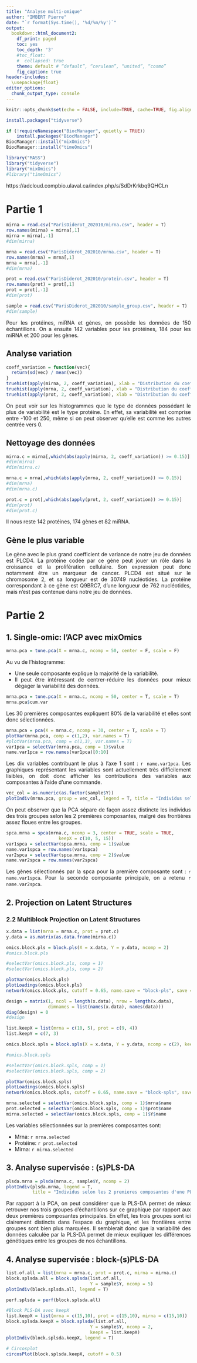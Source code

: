 ```yaml
---
title: "Analyse multi-omique"
author: "IMBERT Pierre"
date: "`r format(Sys.time(), '%d/%m/%y')`"
output:
  bookdown::html_document2:
    df_print: paged
    toc: yes
    toc_depth: '3'
    #toc_float: 
    #  collapsed: true
    theme: default # “default”, “cerulean”, “united”, “cosmo”
    fig_caption: true
header-includes:
  \usepackage{float}
editor_options:
  chunk_output_type: console
---
```


<style>
body {
text-align: justify}
</style>

```r
knitr::opts_chunk$set(echo = FALSE, include=TRUE, cache=TRUE, fig.align="center", fig.show="asis", fig.pos="H")
```

```r
install.packages("tidyverse")

if (!requireNamespace("BiocManager", quietly = TRUE))
    install.packages("BiocManager")
BiocManager::install("mixOmics")
BiocManager::install("timeOmics")
```

```r
library("MASS")
library("tidyverse")
library("mixOmics")
#library("timeOmics")
```

https://adcloud.compbio.ulaval.ca/index.php/s/SdDrKrkbq9QHCLn


# Partie 1

```r
mirna = read.csv("ParisDiderot_202010/mirna.csv", header = T)
row.names(mirna) = mirna[,1]
mirna = mirna[,-1]
#dim(mirna)

mrna = read.csv("ParisDiderot_202010/mrna.csv", header = T)
row.names(mrna) = mrna[,1]
mrna = mrna[,-1]
#dim(mrna)

prot = read.csv("ParisDiderot_202010/protein.csv", header = T)
row.names(prot) = prot[,1]
prot = prot[,-1]
#dim(prot)

sample = read.csv("ParisDiderot_202010/sample_group.csv", header = T)
#dim(sample)
```

Pour les protéines, miRNA et gènes, on possède les données de 150 échantillons. On a ensuite 142 variables pour les protéines, 184 pour les miRNA et 200 pour les gènes.

## Analyse variation
```r
coeff_variation = function(vec){
  return(sd(vec) / mean(vec))
}
truehist(apply(mirna, 2, coeff_variation), xlab = "Distribution du coeffcicient de variation - mirna")
truehist(apply(mrna, 2, coeff_variation), xlab = "Distribution du coeffcicient de variation - mrna")
truehist(apply(prot, 2, coeff_variation), xlab = "Distribution du coeffcicient de variation - proteine")
```

On peut voir sur les histogrammes que le type de données possédant le plus de variabilité est le type protéine. En effet, sa variabilité est comprise entre -100 et 250, même si on peut observer qu'elle est comme les autres centrée vers 0.

## Nettoyage des données
```r
mirna.c = mirna[,which(abs(apply(mirna, 2, coeff_variation)) >= 0.15)]
#dim(mirna)
#dim(mirna.c)

mrna.c = mrna[,which(abs(apply(mrna, 2, coeff_variation)) >= 0.15)]
#dim(mrna)
#dim(mrna.c)

prot.c = prot[,which(abs(apply(prot, 2, coeff_variation)) >= 0.15)]
#dim(prot)
#dim(prot.c)
```

Il nous reste 142 protéines, 174 gènes et 82 miRNA.

## Gène le plus variable

Le gène avec le plus grand coefficient de variance de notre jeu de données est PLCD4. La protéine codée par ce gène peut jouer un rôle dans la croissance et la prolifération cellulaire. Son expression peut donc notamment être un marqueur de cancer. 
PLCD4 est situé sur le chromosome 2, et sa longueur est de 30749 nucléotides.
La protéine correspondant à ce gène est Q9BRC7, d'une longueur de 762 nucléotides, mais n'est pas contenue dans notre jeu de données.

# Partie 2

## 1. Single-omic: l’ACP avec mixOmics
```r
mrna.pca = tune.pca(X = mrna.c, ncomp = 50, center = F, scale = F)
```
Au vu de l'histogramme:
  
  - Une seule composante explique la majorité de la variabilité.
  - Il peut être intéressant de centrer-réduire les données pour mieux dégager la variabilité des données.

```r
mrna.pca = tune.pca(X = mrna.c, ncomp = 50, center = T, scale = T)
mrna.pca$cum.var
```

Les 30 premières composantes expliquent 80% de la variabilité et elles sont donc sélectionnées.

```r
mrna.pca = pca(X = mrna.c, ncomp = 30, center = T, scale = T)
plotVar(mrna.pca, comp = c(1,2), var.names = T)
#plotVar(mrna.pca, comp = c(1,3), var.names = T)
var1pca = selectVar(mrna.pca, comp = 1)$value
name.var1pca = row.names(var1pca)[0:10]
```

Les dix variables contribuant le plus à l'axe 1 sont : `r name.var1pca`. Les graphiques représentant les variables sont actuellement très difficilement lisibles, on doit donc afficher les contributions des variables aux composantes à l'aide d'une commande.

```r
vec_col = as.numeric(as.factor(sample$Y))
plotIndiv(mrna.pca, group = vec_col, legend = T, title = "Individus selon les 2 premieres composantes d'une pca")
```

On peut observer que la PCA sépare de façon assez distincte les individus des trois groupes selon les 2 premières composantes, malgré des frontières assez floues entre les groupes.

```r
spca.mrna = spca(mrna.c, ncomp = 3, center = TRUE, scale = TRUE,
                    keepX = c(10, 5, 15))
var1spca = selectVar(spca.mrna, comp = 1)$value
name.var1spca = row.names(var1spca)
var2spca = selectVar(spca.mrna, comp = 2)$value
name.var2spca = row.names(var2spca)
```

Les gènes sélectionnés par la spca pour la première composante sont : `r name.var1spca`.
Pour la seconde composante principale, on a retenu `r name.var2spca`.

## 2. Projection on Latent Structures

### 2.2 Multiblock Projection on Latent Structures

```r
x.data = list(mrna = mrna.c, prot = prot.c)
y.data = as.matrix(as.data.frame(mirna.c))
```

```r
omics.block.pls = block.pls(X = x.data, Y = y.data, ncomp = 2)
#omics.block.pls

#selectVar(omics.block.pls, comp = 1)
#selectVar(omics.block.pls, comp = 2)

plotVar(omics.block.pls)
plotLoadings(omics.block.pls)
network(omics.block.pls, cutoff = 0.65, name.save = "block-pls", save = "png")
```

```r
design = matrix(1, ncol = length(x.data), nrow = length(x.data), 
                dimnames = list(names(x.data), names(data)))
diag(design) = 0
#design

list.keepX = list(mrna = c(10, 5), prot = c(9, 4))
list.keepY = c(7, 3)

omics.block.spls = block.spls(X = x.data, Y = y.data, ncomp = c(2), keepX = list.keepX, keepY = list.keepY, design = design) 

#omics.block.spls

#selectVar(omics.block.spls, comp = 1)
#selectVar(omics.block.spls, comp = 2)

plotVar(omics.block.spls)
plotLoadings(omics.block.spls)
network(omics.block.spls, cutoff = 0.65, name.save = "block-spls", save = "png")

mrna.selected = selectVar(omics.block.spls, comp = 1)$mrna$name
prot.selected = selectVar(omics.block.spls, comp = 1)$prot$name
mirna.selected = selectVar(omics.block.spls, comp = 1)$Y$name
```

Les variables sélectionnées sur la premières composantes sont:

  - Mrna: `r mrna.selected`
  - Protéine: `r prot.selected`
  - Mirna: `r mirna.selected`

## 3. Analyse supervisée : (s)PLS-DA

```r
plsda.mrna = plsda(mrna.c, sample$Y, ncomp = 2)
plotIndiv(plsda.mrna, legend = T,
          title = "Individus selon les 2 premieres composantes d'une PLS-DA")
```

Par rapport à la PCA, on peut considérer que la PLS-DA permet de mieux retrouver nos trois groupes d'échantillons sur ce graphique par rapport aux deux premières composantes principales. En effet, les trois groupes sont ici clairement distincts dans l'espace du graphique, et les frontières entre groupes sont bien plus marquées. Il semblerait donc que la variabilité des données calculée par la PLS-DA permet de mieux expliquer les différences génétiques entre les groupes de nos échantillons.

## 4. Analyse supervisée : block-(s)PLS-DA

```r
list.of.all = list(mrna = mrna.c, prot = prot.c, mirna = mirna.c)
block.splsda.all = block.splsda(list.of.all,
                                Y = sample$Y, ncomp = 5)
plotIndiv(block.splsda.all, legend = T)
```

```r
perf.splsda = perf(block.splsda.all)
```

```r
#Block PLS-DA avec keepX
list.keepX = list(mrna = c(15,10), prot = c(15,10), mirna = c(15,10))
block.splsda.keepX = block.splsda(list.of.all,
                                Y = sample$Y, ncomp = 2,
                                keepX = list.keepX)
plotIndiv(block.splsda.keepX, legend = T)
```

```r
# Circosplot
circosPlot(block.splsda.keepX, cutoff = 0.5)
```

